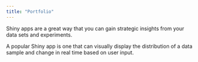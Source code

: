 ```yaml
---
title: "Portfolio"
---
```


Shiny apps are a great way that you can gain strategic insights from your data sets and experiments.

A popular Shiny app is one that can visually display the distribution of a data sample and change in real time based on user input.

